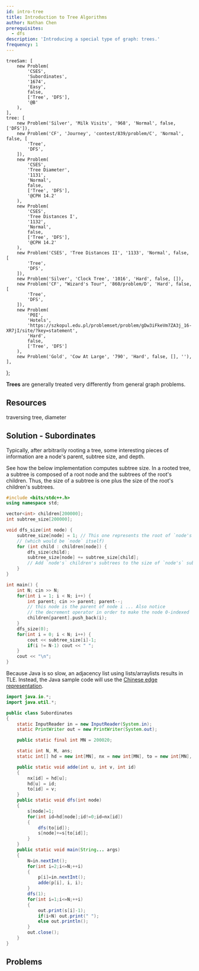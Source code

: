 ```yaml
---
id: intro-tree
title: Introduction to Tree Algorithms
author: Nathan Chen
prerequisites:
  - dfs
description: 'Introducing a special type of graph: trees.'
frequency: 1
---
```



	treeSam: [
		new Problem(
			'CSES',
			'Subordinates',
			'1674',
			'Easy',
			false,
			['Tree', 'DFS'],
			'@B'
		),
	],
	tree: [
		new Problem('Silver', 'Milk Visits', '968', 'Normal', false, ['DFS']),
		new Problem('CF', 'Journey', 'contest/839/problem/C', 'Normal', false, [
			'Tree',
			'DFS',
		]),
		new Problem(
			'CSES',
			'Tree Diameter',
			'1131',
			'Normal',
			false,
			['Tree', 'DFS'],
			'@CPH 14.2'
		),
		new Problem(
			'CSES',
			'Tree Distances I',
			'1132',
			'Normal',
			false,
			['Tree', 'DFS'],
			'@CPH 14.2'
		),
		new Problem('CSES', 'Tree Distances II', '1133', 'Normal', false, [
			'Tree',
			'DFS',
		]),
		new Problem('Silver', 'Clock Tree', '1016', 'Hard', false, []),
		new Problem('CF', "Wizard's Tour", '860/problem/D', 'Hard', false, [
			'Tree',
			'DFS',
		]),
		new Problem(
			'POI',
			'Hotels',
			'https://szkopul.edu.pl/problemset/problem/gDw3iFkeVm7ZA3j_16-XR7jI/site/?key=statement',
			'Hard',
			false,
			['Tree', 'DFS']
		),
		new Problem('Gold', 'Cow At Large', '790', 'Hard', false, [], ''),
	],
};

<!-- 		new Problem(
			'HE',
			'Birthday Gifts',
			'https://www.hackerearth.com/practice/math/combinatorics/inclusion-exclusion/practice-problems/algorithm/mancunian-and-birthday-gifts-d44faa15/description/',
			'Normal',
			false,
			['Tree', 'PIE'],
			''
		), -->

**Trees** are generally treated very differently from general graph problems.

<Problems problems={problems.treeSam} />

## Resources

<Resources>
	<Resource source="CPH" title="14.1, 14.2 - Tree algorithms" starred>
		traversing tree, diameter
	</Resource>
</Resources>

## Solution - Subordinates

Typically, after arbitrarily rooting a tree, some interesting pieces of information are a node's parent, subtree size, and depth.

See how the below implementation computes subtree size. In a rooted tree, a subtree is composed of a root node and the subtrees of the root's children. Thus, the size of a subtree is one plus the size of the root's children's subtrees.

<LanguageSection>

<CPPSection>

```cpp
#include <bits/stdc++.h>
using namespace std;

vector<int> children[200000];
int subtree_size[200000];

void dfs_size(int node) {
	subtree_size[node] = 1; // This one represents the root of `node's` subtree
	// (which would be `node` itself)
	for (int child : children[node]) {
		dfs_size(child);
		subtree_size[node] += subtree_size[child];
		// Add `node's` children's subtrees to the size of `node's` subtree
	}
}

int main() {
	int N; cin >> N;
	for(int i = 1; i < N; i++) {
		int parent; cin >> parent; parent--;
		// this node is the parent of node i ... Also notice
		// the decrement operator in order to make the node 0-indexed
		children[parent].push_back(i);
	}
	dfs_size(0);
	for(int i = 0; i < N; i++) {
		cout << subtree_size[i]-1;
		if(i != N-1) cout << " ";
	}
	cout << "\n";
}

```

</CPPSection>

<JavaSection>

<Warning>

Because Java is so slow, an adjacency list using lists/arraylists results in TLE. Instead, the Java sample code will use the [Chinese edge representation](https://codeforces.com/blog/entry/67883).

</Warning>

```java
import java.io.*;
import java.util.*;

public class Subordinates
{
	static InputReader in = new InputReader(System.in);
	static PrintWriter out = new PrintWriter(System.out);

	public static final int MN = 200020;

	static int N, M, ans;
	static int[] hd = new int[MN], nx = new int[MN], to = new int[MN], s = new int[MN], p = new int[MN];

	public static void adde(int u, int v, int id)
	{
		nx[id] = hd[u];
		hd[u] = id;
		to[id] = v;
	}
	public static void dfs(int node)
	{
		s[node]=1;
		for(int id=hd[node];id!=0;id=nx[id])
		{
			dfs(to[id]);
			s[node]+=s[to[id]];
		}
	}
	public static void main(String... args)
	{
		N=in.nextInt();
		for(int i=2;i<=N;++i)
		{
			p[i]=in.nextInt();
			adde(p[i], i, i);
		}
		dfs(1);
		for(int i=1;i<=N;++i)
		{
			out.print(s[i]-1);
			if(i<N) out.print(" ");
			else out.println();
		}
		out.close();
	}
}
```

</JavaSection>

</LanguageSection>

<IncompleteSection />

## Problems

<Problems problems={problems.tree} />
